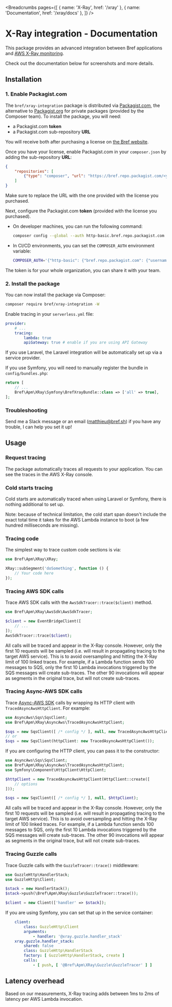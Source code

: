 
<Breadcrumbs pages={[
    { name: 'X-Ray', href: '/xray' },
    { name: 'Documentation', href: '/xray/docs' },
]} />

# X-Ray integration - Documentation

This package provides an advanced integration between Bref applications and [AWS X-Ray monitoring](https://aws.amazon.com/xray/).

Check out the documentation below for screenshots and more details.

## Installation

### 1. Enable Packagist.com

The `bref/xray-integration` package is distributed via [Packagist.com](https://packagist.com), the alternative to [Packagist.org](https://packagist.org) for private packages (provided by the Composer team). To install the package, you will need:

- a Packagist.com **token**
- a Packagist.com sub-repository **URL**

You will receive both after purchasing a license on [the Bref website](/xray).

Once you have your license, enable Packagist.com in your `composer.json` by adding the sub-repository **URL**:

```json
{
    "repositories": [
        {"type": "composer", "url": "https://bref.repo.packagist.com/<your-org-name>/"}
    ]
}
```

<Callout>
    Make sure to replace the URL with the one provided with the license you purchased.
</Callout>

Next, configure the Packagist.com **token** (provided with the license you purchased).

- On developer machines, you can run the following command:

  ```bash
  composer config --global --auth http-basic.bref.repo.packagist.com token <your-token>
  ```
- In CI/CD environments, you can set the `COMPOSER_AUTH` environment variable:

  ```bash
  COMPOSER_AUTH='{"http-basic": {"bref.repo.packagist.com": {"username": "token", "password": "<token-here>"}}}'
  ```

<Callout>
    The token is for your whole organization, you can share it with your team.
</Callout>

### 2. Install the package

You can now install the package via Composer:

```bash
composer require bref/xray-integration -W
```

Enable tracing in your `serverless.yml` file:

```yaml
provider:
    # ...
    tracing:
        lambda: true
        apiGateway: true # enable if you are using API Gateway
```

If you use Laravel, the Laravel integration will be automatically set up via a service provider.

If you use Symfony, you will need to manually register the bundle in `config/bundles.php`:

```php
return [
    // ...
    Bref\Apm\XRay\Symfony\BrefXrayBundle::class => ['all' => true],
];
```

### Troubleshooting

Send me a Slack message or an email (matthieu@bref.sh) if you have any trouble, I can help you set it up!

## Usage

### Request tracing

The package automatically traces all requests to your application. You can see the traces in the AWS X-Ray console.

### Cold starts tracing

Cold starts are automatically traced when using Laravel or Symfony, there is nothing additional to set up.

<Callout type="info">
    Note: because of technical limitation, the cold start span doesn't include the exact total time it takes for the AWS Lambda instance to boot (a few hundred milliseconds are missing).
</Callout>

### Tracing code

The simplest way to trace custom code sections is via:

```php
use Bref\Apm\XRay\XRay;

XRay::subSegment('doSomething', function () {
    // Your code here
});
```

### Tracing AWS SDK calls

Trace AWS SDK calls with the `AwsSdkTracer::trace($client)` method.

```php
use Bref\Apm\XRay\AwsSdk\AwsSdkTracer;

$client = new EventBridgeClient([
    // ...
]);
AwsSdkTracer::trace($client);
```

All calls will be traced and appear in the X-Ray console. However, only the first 10 requests will be sampled (i.e. will result in propagating tracing to the target AWS service). This is to avoid oversampling and hitting the X-Ray limit of 100 linked traces. For example, if a Lambda function sends 100 messages to SQS, only the first 10 Lambda invocations triggered by the SQS messages will create sub-traces. The other 90 invocations will appear as segments in the original trace, but will not create sub-traces.

### Tracing Async-AWS SDK calls

Trace [Async-AWS SDK](https://async-aws.com/) calls by wrapping its HTTP client with `TracedAsyncAwsHttpClient`. For example:

```php
use AsyncAws\Sqs\SqsClient;
use Bref\Apm\XRay\AsyncAws\TracedAsyncAwsHttpClient;

$sqs = new SqsClient([ /* config */ ], null, new TracedAsyncAwsHttpClient());
// or
$sqs = new SqsClient(httpClient: new TracedAsyncAwsHttpClient());
```

If you are configuring the HTTP client, you can pass it to the constructor:

```php
use AsyncAws\Sqs\SqsClient;
use Bref\Apm\XRay\AsyncAws\TracedAsyncAwsHttpClient;
use Symfony\Component\HttpClient\HttpClient;

$httpClient = new TracedAsyncAwsHttpClient(HttpClient::create([
    // options
]));

$sqs = new SqsClient([ /* config */ ], null, $httpClient);
```

All calls will be traced and appear in the X-Ray console. However, only the first 10 requests will be sampled (i.e. will result in propagating tracing to the target AWS service). This is to avoid oversampling and hitting the X-Ray limit of 100 linked traces. For example, if a Lambda function sends 100 messages to SQS, only the first 10 Lambda invocations triggered by the SQS messages will create sub-traces. The other 90 invocations will appear as segments in the original trace, but will not create sub-traces.

### Tracing Guzzle calls

Trace Guzzle calls with the `GuzzleTracer::trace()` middleware:

```php
use GuzzleHttp\HandlerStack;
use GuzzleHttp\Client;

$stack = new HandlerStack();
$stack->push(\Bref\Apm\XRay\Guzzle\GuzzleTracer::trace());

$client = new Client(['handler' => $stack]);
```

If you are using Symfony, you can set that up in the service container:

```yaml
    client:
        class: GuzzleHttp\Client
        arguments:
            - handler: '@xray.guzzle.handler_stack'
    xray.guzzle.handler_stack:
        shared: false
        class: GuzzleHttp\HandlerStack
        factory: [ GuzzleHttp\HandlerStack, create ]
        calls:
            - [ push, [ '@Bref\Apm\XRay\Guzzle\GuzzleTracer' ] ]
```

## Latency overhead

Based on our measurements, X-Ray tracing adds between 1ms to 2ms of latency per AWS Lambda invocation.
